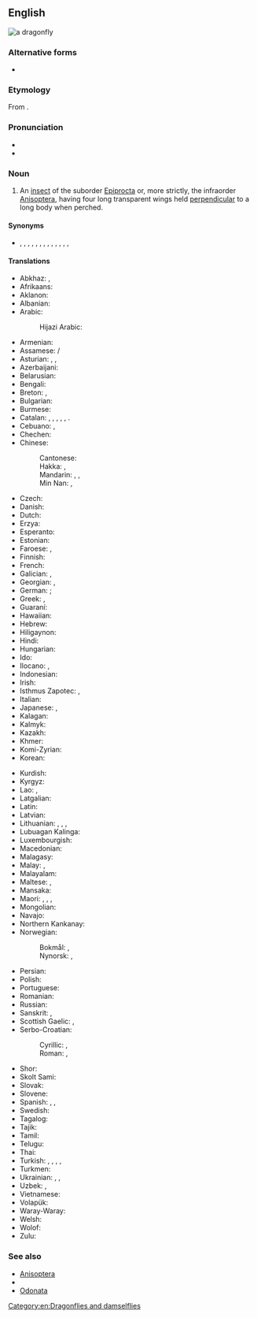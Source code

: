 ==English==
[[Image:Libellula depressa.jpg|thumb|a dragonfly]]
{{wikipedia}}

===Alternative forms===
* {{l|en|dragon-fly}}

===Etymology===
From {{compound|en|dragon|fly}}.

===Pronunciation===
* {{IPA|/ˈdɹæɡənˌflaɪ/|lang=en}}
* {{audio|en-us-dragonfly.ogg|Audio (US)|lang=en}}

===Noun===
{{en-noun|head=[[dragon]][[fly]]|dragonflies}}

# An [[insect]] of the suborder [[Epiprocta]] or, more strictly, the infraorder [[Anisoptera]], having four long transparent wings held [[perpendicular]] to a long body when perched.

====Synonyms====
* {{sense|insect of infraorder Anisoptera}} {{l|en|adderbolt}}, {{l|en|darner}}, {{l|en|darning needle}}, {{vern|devil's darning needle}}, {{l|en|dining needle}}, {{vern|ear sewer}}, {{l|en|horse-stinger}}, {{vern|mosquito fly}}, {{l|en|mosquito hawk}}, {{l|en|needle}}, {{vern|skeeter hawk}}, {{l|en|snake doctor}}, {{vern|snake feeder}}, {{l|en|spindle}}

====Translations====
{{trans-top|insect of the infraorder Anisoptera}}
* Abkhaz: {{t|ab|аӡахы́баа}}, {{t|ab|амаҭхса́}}
* Afrikaans: {{t|af|naaldekoker}}
* Aklanon: {{t|akl|tambibidli}}
* Albanian: {{t+|sq|pilivesë}}
* Arabic: {{t+|ar|يَعْسُوب|m}}
*: Hijazi Arabic: {{t|acw|يَعْسُوب|m|tr=yaʿsūb}}
* Armenian: {{t+|hy|ճպուռ}}
* Assamese: {{t|as|জিঞাঁ}} / {{t|as|জিয়াঁ}}
* Asturian: {{t|ast|aceitera|f}}, {{t|ast|cortanarices|m}}, {{t|ast|cortañarices|m}}
* Azerbaijani: {{t-needed|az}}
* Belarusian: {{t|be|страказа́|f|sc=Cyrl}}
* Bengali: {{t|bn|ফড়িং|sc=Beng}}
* Breton: {{t+check|br|nadoz-aer|f}}, {{t+check|br|nadozioù-aer|p}}
* Bulgarian: {{t|bg|во́дно ко́нче|n|sc=Cyrl}}
* Burmese: {{t+|my|ပုစဉ်း}}
* Catalan: {{t+|ca|libèl·lula|f}}, {{t+|ca|cavall de serp|m}}, {{t|ca|espiadimonis|m}}, {{t|ca|tallanassos|m}}, {{t+|ca|teixidor|m}}, {{t|ca|barratgina|f}}.
* Cebuano: {{t|ceb|alindanaw}}, {{t|ceb|handanaw}}
* Chechen: {{t|ce|шайтӏанан дин}}
* Chinese:
*: Cantonese: {{t|yue|蜻蜓|tr=cing1 ting4}}
*: Hakka: {{t|hak|揚尾仔}}, {{t|hak|扬尾仔|tr=yòng-mî-é}}
*: Mandarin: {{t+|cmn|蜻蜓|tr=qīngtíng|sc=Hani}}, {{t|cmn|丁丁貓兒|sc=Hani}}, {{t|cmn|丁丁猫儿|tr=díngdíngmáor|sc=Hani}} {{qualifier|Southwestern}}
*: Min Nan: {{t+|nan|田嬰|sc=Hani}}, {{t|nan|田婴|tr=chhân-eⁿ, chhân-iⁿ, chhân-ni, chhân-ne, iân-mi|sc=Hani}}
* Czech: {{t+|cs|vážka|f}}
* Danish: {{t|da|guldsmed|c}}
* Dutch: {{t+|nl|libel|f}}
* Erzya: {{t|myv|салмуксонь салы|sc=Cyrl}}
* Esperanto: {{t+|eo|libelo}}
* Estonian: {{t+|et|kiil}}
* Faroese: {{t|fo|gullsmiður|m}}, {{t|fo|drekafluga|f}}
* Finnish: {{t|fi|sudenkorento}}
* French: {{t+|fr|libellule|f}}
* Galician: {{t+|gl|cabalo do demo|m}}, {{t|gl|libélula|f}}
* Georgian: {{t+|ka|ჭრიჭინა|sc=Geor}}, {{t|ka|ნემსიყლაპია|sc=Geor}}
* German: {{t+|de|Libelle|f}}; {{t|de|Wasserjungfer|f}} {{q|dated}}
* Greek: {{t|el|λιβελλούλη|f}}, {{t+|el|λιβελούλα|f}}
* Guaraní: {{t|gn|ñahatĩ}}
* Hawaiian: {{t|haw|pīnao}}
* Hebrew: {{t+|he|שַׁפִּירִית|f|tr=shapirit}}
* Hiligaynon: {{t|hil|tumbak-tumbak}}
* Hindi: {{t|hi|व्याध पतंग|sc=Deva}}
* Hungarian: {{t+|hu|szitakötő}}
* Ido: {{t+|io|libelulo}}
* Ilocano: {{t|ilo|tuwato}}, {{t|ilo|simot-simot}}
* Indonesian: {{t+|id|capung}}
* Irish: {{t|ga|snáthaid mhór|f}}
* Isthmus Zapotec: {{t|zai|sumpirinisa}}, {{t|zai|xhumpirinisa}}
* Italian: {{t+|it|libellula|f}}
* Japanese: {{t+|ja|蜻蛉|tr=とんぼ, tonbo|sc=Jpan}}, {{t+|ja|トンボ|tr=tonbo}}
* Kalagan: {{t|kqe|antotobig}}
* Kalmyk: {{t|xal|темәлҗрһн}}
* Kazakh: {{t|kk|инелік|sc=Cyrl}}
* Khmer: {{t+|km|កន្ទុំរុយ}}
* Komi-Zyrian: {{t|kpv|юрси гусь|sc=Cyrl}}
* Korean: {{t+|ko|잠자리}}
{{trans-mid}}
* Kurdish: {{t+|ku|zencere}}
* Kyrgyz: {{t+|ky|ийнелик}}
* Lao: {{t|lo|ປໍ}}, {{t|lo|ແມງປໍ}}
* Latgalian: {{t|ltg|spuorņs|m}}
* Latin: {{t+|la|libellula|f}}
* Latvian: {{t|lv|spāre|f}}
* Lithuanian: {{t+|lt|laumžirgis|m}}, {{t|lt|žirgelis|m}}, {{qualifier|some species}} {{t|lt|skėtė|f}}, {{qualifier|some species}} {{t|lt|strėlikė|f}}
* Lubuagan Kalinga: {{t|knb|belliling}}
* Luxembourgish: {{t|lb|Libell|f}}
* Macedonian: {{t|mk|вилино коњче|n}}
* Malagasy: {{t+|mg|angidina}}
* Malay: {{t|ms|capung}}, {{t|ms|pepatung}}
* Malayalam: {{t|ml|തുന്വി}}
* Maltese: {{t|mt|debba tax-xitan|f}}, {{t|mt|ħelikopter}}
* Mansaka: {{t|msk|sagumbabarit}}
* Maori: {{t|mi|kapowai}}, {{t|mi|kapowai}}, {{t|mi|uruururoroa}}, {{t|mi|kapowai}}
* Mongolian: {{t+|mn|тэмээлзгэнэ}}
* Navajo: {{t|nv|tániilʼáí}}
* Northern Kankanay: {{t|xnn|ayoyogan}}
* Norwegian:
*: Bokmål: {{t+|nb|øyenstikker|m}}, {{t|nb|øyestikker|m}}
*: Nynorsk: {{t|nn|augestikkar|m}}, {{t|nn|augnestikkar|m}}
* Persian: {{t+|fa|سنجاقک|tr=sanjâqak}}
* Polish: {{t+|pl|ważka|f}}
* Portuguese: {{t+|pt|libélula|f}}
* Romanian: {{t+|ro|libelulă|f}}
* Russian: {{t+|ru|стрекоза́|f}}
* Sanskrit: {{t+|sa|प्राचिका}}, {{t+|sa|प्राचिका}}
* Scottish Gaelic: {{t|gd|tarbhan-nathrach|m}}, {{t|gd|cuileag-lasrach|f}}
* Serbo-Croatian:
*: Cyrillic: {{t|sh|вилин коњиц|m|sc=Cyrl}}, {{t|sh|вилински коњиц|m|sc=Cyrl}}
*: Roman: {{t+|sh|vilin konjic|m}}, {{t+|sh|vilinski konjic|m}}
* Shor: {{t|cjs|сур}}
* Skolt Sami: {{t|sms|čuõškkvuâppai}}
* Slovak: {{t+|sk|vážka|f}}
* Slovene: {{t+|sl|kačji pastir|m}}
* Spanish: {{t+|es|libélula|f}}, {{t+|es|aguacil|m}} {{qualifier|Argentina|Uruguay}}, {{t|es|pipilacha|f}} {{qualifier|Nicaragua}}
* Swedish: {{t+|sv|trollslända}}
* Tagalog: {{t|tl|tutubi}}
* Tajik: {{t|tg|сӯзанак}}
* Tamil: {{t+|ta|தும்பி}}
* Telugu: {{t+|te|తూనీగ|sc=Telu}}
* Thai: {{t+|th|แมลงปอ}}
* Turkish: {{t+|tr|kızböceği}}, {{t+|tr|yusufçuk}}, {{t|tr|helikopter böceği}}, {{t|tr|çamcarı}}, {{t|tr|dambıra}}
* Turkmen: {{t|tk|teneçir}}
* Ukrainian: {{t|uk|стрекоза́|f|sc=Cyrl}}, {{t+|uk|ва́жка|f|sc=Cyrl}}, {{t+|uk|ба́бка|f|sc=Cyrl}}
* Uzbek: {{t+|uz|ninachi}}, {{t+|uz|soʻzanak}}
* Vietnamese: {{t+|vi|chuồn chuồn}}
* Volapük: {{t|vo|libelul}}
* Waray-Waray: {{t|war|tambuburay}}
* Welsh: {{t|cy|gwas y neidr|m}}
* Wolof: {{t|wo|xund-xund}}
* Zulu: {{t+|zu|uzekamanzi|c1a|c2a}}
{{trans-bottom}}

===See also===
* [[Anisoptera]]
* {{l|en|damselfly}}
* [[Odonata]]

[[Category:en:Dragonflies and damselflies]]